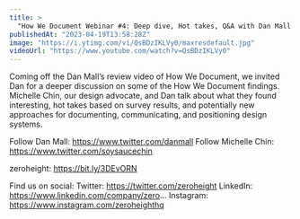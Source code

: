 ```yaml
---
title: >
  "How We Document Webinar #4: Deep dive, Hot takes, Q&A with Dan Mall and Michelle Chin"
publishedAt: "2023-04-19T13:58:28Z"
image: "https://i.ytimg.com/vi/QsBDzIKLVy0/maxresdefault.jpg"
videoUrl: "https://www.youtube.com/watch?v=QsBDzIKLVy0"
---
```


Coming off the Dan Mall’s review video of How We Document, we invited Dan for a deeper discussion on some of the How We Document findings. Michelle Chin, our design advocate, and Dan talk about what they found interesting, hot takes based on survey results, and potentially new approaches for documenting, communicating, and positioning design systems.

Follow Dan Mall: https://www.twitter.com/danmall
Follow Michelle Chin: https://www.twitter.com/soysaucechin

zeroheight: https://bit.ly/3DEvORN

Find us on social:
Twitter: https://twitter.com/zeroheight
LinkedIn: https://www.linkedin.com/company/zero...
Instagram: https://www.instagram.com/zeroheighthq

